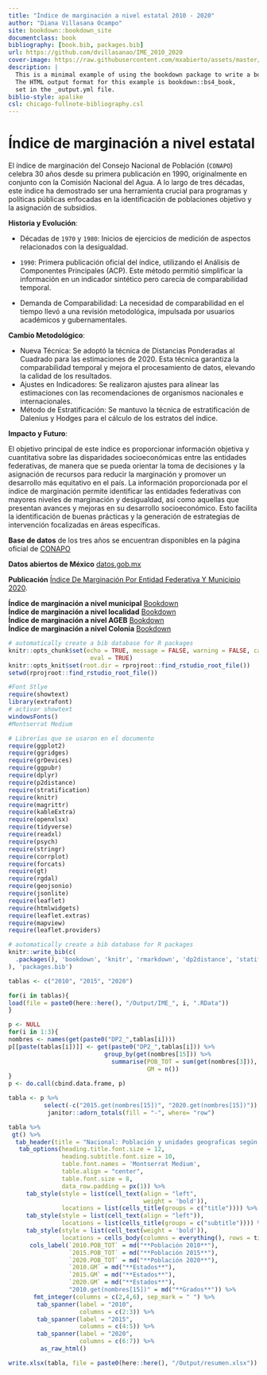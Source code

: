 ```yaml
--- 
title: "Índice de marginación a nivel estatal 2010 - 2020"
author: "Diana Villasana Ocampo"
site: bookdown::bookdown_site
documentclass: book
bibliography: [book.bib, packages.bib]
url: https://github.com/dvillasanao/IME_2010_2020
cover-image: https://raw.githubusercontent.com/mxabierto/assets/master/img/logos/conapo.png
description: |
  This is a minimal example of using the bookdown package to write a book.
  The HTML output format for this example is bookdown::bs4_book,
  set in the _output.yml file.
biblio-style: apalike
csl: chicago-fullnote-bibliography.csl
---
```


# Índice de marginación a nivel estatal  {.unlisted .unnumbered}

El índice de marginación del Consejo Nacional de Población (`CONAPO`) celebra 30 años desde su primera publicación en 1990, originalmente en conjunto con la Comisión Nacional del Agua. A lo largo de tres décadas, este índice ha demostrado ser una herramienta crucial para programas y políticas públicas enfocadas en la identificación de poblaciones objetivo y la asignación de subsidios.

**Historia y Evolución**:

- Décadas de `1970` y `1980`: Inicios de ejercicios de medición de aspectos relacionados con la desigualdad.   

- `1990`: Primera publicación oficial del índice, utilizando el Análisis de Componentes Principales (ACP). Este método permitió simplificar la información en un indicador sintético pero carecía de comparabilidad temporal.   
- Demanda de Comparabilidad: La necesidad de comparabilidad en el tiempo llevó a una revisión metodológica, impulsada por usuarios académicos y gubernamentales.   

**Cambio Metodológico**:

- Nueva Técnica: Se adoptó la técnica de Distancias Ponderadas al Cuadrado para las estimaciones de 2020. Esta técnica garantiza la comparabilidad temporal y mejora el procesamiento de datos, elevando la calidad de los resultados.    
- Ajustes en Indicadores: Se realizaron ajustes para alinear las estimaciones con las recomendaciones de organismos nacionales e internacionales.    
- Método de Estratificación: Se mantuvo la técnica de estratificación de Dalenius y Hodges para el cálculo de los estratos del índice.   

**Impacto y Futuro**:   

El objetivo principal de este índice es proporcionar información objetiva y cuantitativa sobre las disparidades socioeconómicas entre las entidades federativas, de manera que se pueda orientar la toma de decisiones y la asignación de recursos para reducir la marginación y promover un desarrollo más equitativo en el país. La información proporcionada por el índice de marginación permite identificar las entidades federativas con mayores niveles de marginación y desigualdad, así como aquellas que presentan avances y mejoras en su desarrollo socioeconómico. Esto facilita la identificación de buenas prácticas y la generación de estrategias de intervención focalizadas en áreas específicas.    

**Base de datos** de los tres años se encuentran disponibles en la página oficial de [CONAPO](https://www.gob.mx/conapo/documentos/indices-de-marginacion-2020-284372)   

**Datos abiertos de México** [datos.gob.mx](https://datos.gob.mx/busca/dataset/indice-de-marginacion-carencias-poblacionales-por-localidad-municipio-y-entidad)   

**Publicación** [Índice De Marginación Por Entidad Federativa Y Municipio 2020](https://www.gob.mx/conapo/documentos/indices-de-marginacion-2020-284372).    

**Índice de marginación a nivel municipal** [Bookdown](https://dvillasanao.github.io/IMM_2010-2020/)   
**Índice de marginación a nivel localidad** [Bookdown](https://dvillasanao.github.io/IML_2010_2020/)   
**Índice de marginación a nivel AGEB** [Bookdown](https://dvillasanao.github.io/IML_2010-2020/)   
**Índice de marginación a nivel Colonia** [Bookdown](https://dvillasanao.github.io/IMC_2020/)      

```r
# automatically create a bib database for R packages
knitr::opts_chunk$set(echo = TRUE, message = FALSE, warning = FALSE, cache = TRUE, 
                       eval = TRUE)
knitr::opts_knit$set(root.dir = rprojroot::find_rstudio_root_file())
setwd(rprojroot::find_rstudio_root_file())
```  

```r
#Font Stlye
require(showtext)
library(extrafont)
# activar showtext
windowsFonts()
#Montserrat Medium
```



```r
# Librerías que se usaron en el documento
require(ggplot2)
require(ggridges)
require(grDevices)
require(ggpubr)
require(dplyr)
require(p2distance)
require(stratification)
require(knitr)
require(magrittr)
require(kableExtra)
require(openxlsx)
require(tidyverse)
require(readxl)
require(psych)
require(stringr)
require(corrplot)
require(forcats)
require(gt)
require(rgdal)      
require(geojsonio)
require(jsonlite)
require(leaflet)
require(htmlwidgets)
require(leaflet.extras)
require(mapview)
require(leaflet.providers)
```

```r
# automatically create a bib database for R packages
knitr::write_bib(c(
  .packages(), 'bookdown', 'knitr', 'rmarkdown', 'dp2distance', 'statification', 'corrplot'
), 'packages.bib')
```


```r
tablas <- c("2010", "2015", "2020")

for(i in tablas){
load(file = paste0(here::here(), "/Output/IME_", i, ".RData"))
}

p <- NULL
for(i in 1:3){
nombres <- names(get(paste0("DP2_",tablas[i])))
p[[paste(tablas[i])]] <- get(paste0("DP2_",tablas[i])) %>%
                           group_by(get(nombres[15])) %>%
                             summarise(POB_TOT = sum(get(nombres[3])),
                                       GM = n())
}
p <- do.call(cbind.data.frame, p)

tabla <- p %>%
          select(-c("2015.get(nombres[15])", "2020.get(nombres[15])")) %>%
           janitor::adorn_totals(fill = "-", where= "row")

tabla %>% 
 gt() %>%
  tab_header(title = "Nacional: Población y unidades geograficas según el grado de marginación, 2010-2020") %>%
   tab_options(heading.title.font.size = 12, 
               heading.subtitle.font.size = 10,
               table.font.names = 'Montserrat Medium',
               table.align = "center",
               table.font.size = 8,
               data_row.padding = px(1)) %>%
     tab_style(style = list(cell_text(align = "left",
                                      weight = 'bold')),
               locations = list(cells_title(groups = c("title")))) %>%
     tab_style(style = list(cell_text(align = "left")),
               locations = list(cells_title(groups = c("subtitle")))) %>%
     tab_style(style = list(cell_text(weight = 'bold')),
               locations = cells_body(columns = everything(), rows = tidyselect::last_col())) %>%
      cols_label(`2010.POB_TOT` = md("**Población 2010**"),
                 `2015.POB_TOT` = md("**Población 2015**"),
                 `2020.POB_TOT` = md("**Población 2020**"),
                 `2010.GM` = md("**Estados**"),
                 `2015.GM` = md("**Estados**"),
                 `2020.GM` = md("**Estados**"),
                 "2010.get(nombres[15])" = md("**Grados**")) %>%
       fmt_integer(columns = c(2,4,6), sep_mark = " ") %>%
        tab_spanner(label = "2010",
                    columns = c(2:3)) %>%
        tab_spanner(label = "2015",
                    columns = c(4:5)) %>%
        tab_spanner(label = "2020",
                    columns = c(6:7)) %>%
         as_raw_html() 

write.xlsx(tabla, file = paste0(here::here(), "/Output/resumen.xlsx"))
```

